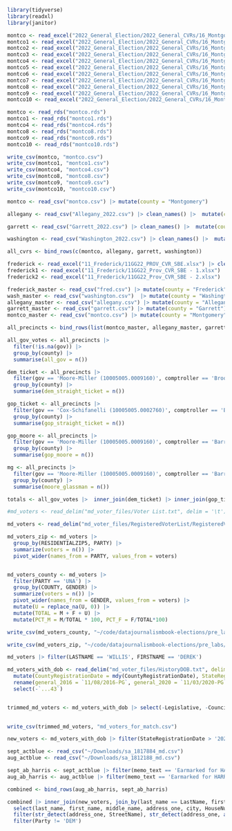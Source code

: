 ```r
library(tidyverse)
library(readxl)
library(janitor)
```

```r
montco <- read_excel("2022_General_Election/2022_General_CVRs/16_Montgomery/16GG22_Prov_CVR_SBE.xlsx") |> clean_names() |>  drop_na()
montco1 <- read_excel("2022_General_Election/2022_General_CVRs/16_Montgomery/16GG22_Prov_CVR_SBE - 1.xlsx") |> clean_names() |>  drop_na()
montco2 <- read_excel("2022_General_Election/2022_General_CVRs/16_Montgomery/16GG22_Prov_CVR_SBE - 2.xlsx") |> clean_names() |>  drop_na()
montco3 <- read_excel("2022_General_Election/2022_General_CVRs/16_Montgomery/16GG22_Prov_CVR_SBE - 3.xlsx") |> clean_names() |>  drop_na()
montco4 <- read_excel("2022_General_Election/2022_General_CVRs/16_Montgomery/16GG22_Prov_CVR_SBE - 4.xlsx") |> clean_names() |>  drop_na()
montco5 <- read_excel("2022_General_Election/2022_General_CVRs/16_Montgomery/16GG22_Prov_CVR_SBE - 5.xlsx") |> clean_names() |>  drop_na()
montco6 <- read_excel("2022_General_Election/2022_General_CVRs/16_Montgomery/16GG22_Prov_CVR_SBE - 6.xlsx") |> clean_names() |>  drop_na()
montco7 <- read_excel("2022_General_Election/2022_General_CVRs/16_Montgomery/16GG22_Prov_CVR_SBE - 7.xlsx") |> clean_names() |>  drop_na()
montco8 <- read_excel("2022_General_Election/2022_General_CVRs/16_Montgomery/16GG22_Prov_CVR_SBE - 8.xlsx") |> clean_names() |>  drop_na()
montco9 <- read_excel("2022_General_Election/2022_General_CVRs/16_Montgomery/16GG22_Prov_CVR_SBE - 9.xlsx") |> clean_names() |>  drop_na()
montco10 <- read_excel("2022_General_Election/2022_General_CVRs/16_Montgomery/16GG22_Prov_CVR_SBE - 10.xlsx") |> clean_names() |>  drop_na()


```

```r
montco <- read_rds("montco.rds")
montco1 <- read_rds("montco1.rds")
montco4 <- read_rds("montco4.rds")
montco8 <- read_rds("montco8.rds")
montco9 <- read_rds("montco9.rds")
montco10 <- read_rds("montco10.rds")
```

```r
write_csv(montco, "montco.csv")
write_csv(montco1, "montco1.csv")
write_csv(montco4, "montco4.csv")
write_csv(montco8, "montco8.csv")
write_csv(montco9, "montco9.csv")
write_csv(montco10, "montco10.csv")
```

```r
montco <- read_csv("montco.csv") |> mutate(county = "Montgomery")

```

```r
allegany <- read_csv("Allegany_2022.csv") |> clean_names() |>  mutate(county = "Allegany")

garrett <- read_csv("Garrett_2022.csv") |> clean_names() |>  mutate(county = "Garrett")

washington <- read_csv("Washington_2022.csv") |> clean_names() |>  mutate(county = "Washington")

all_cvrs <- bind_rows(c(montco, allegany, garrett, washington))

```

```r
frederick <- read_excel("11_Frederick/11GG22_PROV_CVR_SBE.xlsx") |> clean_names() |>  drop_na()
frederick1 <- read_excel("11_Frederick/11GG22_Prov_CVR_SBE - 1.xlsx") |> clean_names() |>  drop_na()
frederick2 <- read_excel("11_Frederick/11GG22_Prov_CVR_SBE - 2.xlsx") |> clean_names() |>  drop_na()
```

```r
frederick_master <- read_csv("fred.csv") |> mutate(county = "Frederick") |> rename(gov = governor_lt_governor_500001343, comptroller = comptroller_500001345, ag = attorney_general_500001346, senate = u_s_senator_500001386, congress = representative_in_congress_6_500001378)
wash_master <- read_csv("washington.csv")  |> mutate(county = "Washington") |> rename(gov = governor_lt_governor_500001343, comptroller = comptroller_500001345, ag = attorney_general_500001346, senate = u_s_senator_500001386, congress = representative_in_congress_6_500001378)
allegany_master <- read_csv("allegany.csv") |> mutate(county = "Allegany") |> rename(gov = governor_lt_governor_500001343, comptroller = comptroller_500001345, ag = attorney_general_500001346, senate = u_s_senator_500001386, congress = representative_in_congress_6_500001378)
garrett_master <- read_csv("garrett.csv") |> mutate(county = "Garrett") |> rename(gov = governor_lt_governor_500001343, comptroller = comptroller_500001345, ag = attorney_general_500001346, senate = u_s_senator_500001386, congress = representative_in_congress_6_500001378)
montco_master <- read_csv("montco.csv") |> mutate(county = "Montgomery") |> rename(gov = governor_lt_governor_500001343, comptroller = comptroller_500001345, ag = attorney_general_500001346, senate = u_s_senator_500001386, congress = representative_in_congress_6_500001378)
```

```r
all_precincts <- bind_rows(list(montco_master, allegany_master, garrett_master, wash_master, frederick_master))
```

```r
all_gov_votes <- all_precincts |> 
  filter(!is.na(gov)) |> 
  group_by(county) |> 
  summarise(all_gov = n())

dem_ticket <- all_precincts |> 
  filter(gov == 'Moore-Miller (10005005.0009160)', comptroller == 'Brooke Elizabeth Lierman (10064064.0004220)', ag == 'Anthony G. Brown (10054054.0000860)', senate == 'Chris Van Hollen (10043043.0001300)', congress == 'David J. Trone (10213213.0005020)') |> 
  group_by(county) |> 
  summarise(dem_straight_ticket = n())

gop_ticket <- all_precincts |> 
  filter(gov == 'Cox-Schifanelli (10005005.0002760)', comptroller == 'Barry Glassman (10064064.0000970)', ag == 'Michael Anthony Peroutka (10054054.0004580)', senate == 'Chris Chaffee (10043043.0003520)', congress == 'Neil C. Parrott (10213213.0002960)') |> 
  group_by(county) |> 
  summarise(gop_straight_ticket = n())

gop_moore <- all_precincts |> 
  filter(gov == 'Moore-Miller (10005005.0009160)', comptroller == 'Barry Glassman (10064064.0000970)', ag == 'Michael Anthony Peroutka (10054054.0004580)', senate == 'Chris Chaffee (10043043.0003520)', congress == 'Neil C. Parrott (10213213.0002960)') |> 
  group_by(county) |> 
  summarise(gop_moore = n())

mg <- all_precincts |> 
  filter(gov == 'Moore-Miller (10005005.0009160)', comptroller == 'Barry Glassman (10064064.0000970)') |> 
  group_by(county) |> 
  summarise(moore_glassman = n())

totals <- all_gov_votes |>  inner_join(dem_ticket) |> inner_join(gop_ticket) |> inner_join(gop_moore) |> inner_join(mg)
```


```r
#md_voters <- read_delim("md_voter_files/Voter List.txt", delim = '\t')

md_voters <- read_delim("md_voter_files/RegisteredVoterList/RegisteredVoters.txt", delim = '\t', trim_ws=TRUE)
```



```r
md_voters_zip <- md_voters |> 
  group_by(RESIDENTIALZIP5, PARTY) |> 
  summarize(voters = n()) |> 
  pivot_wider(names_from = PARTY, values_from = voters)


md_voters_county <- md_voters |> 
  filter(PARTY == 'UNA') |> 
  group_by(COUNTY, GENDER) |> 
  summarize(voters = n()) |> 
  pivot_wider(names_from = GENDER, values_from = voters) |> 
  mutate(U = replace_na(U, 0)) |> 
  mutate(TOTAL = M + F + U) |> 
  mutate(PCT_M = M/TOTAL * 100, PCT_F = F/TOTAL*100)

write_csv(md_voters_county, "~/code/datajournalismbook-elections/pre_labs/pre_lab_11/data/md_una_voters.csv", na='0')

write_csv(md_voters_zip, "~/code/datajournalismbook-elections/pre_labs/pre_lab_11/data/md_voters_zip.csv", na='0')
```


```r
md_voters |> filter(LASTNAME == 'WILLIS', FIRSTNAME == 'DEREK')
```


```r
md_voters_with_dob <- read_delim("md_voter_files/HistoryDOB.txt", delim = '\t', guess_max = 50000) |> 
  mutate(CountyRegistrationDate = mdy(CountyRegistrationDate), StateRegistrationDate = mdy(StateRegistrationDate), BirthDate = mdy(BirthDate)) |> 
  rename(general_2016 = `11/08/2016-PG`, general_2020 = `11/03/2020-PG`) |> 
  select(-`...43`)


trimmed_md_voters <- md_voters_with_dob |> select(-Legislative, -Councilmanic, -Ward, -Municipal, -School, -NonStandardAddress, -MAILINGADDRESS, -MAILINGCITY, -MAILINGSTATE, -MAILINGZIP, -MAILINGZIPPLUS, -`11/05/2024-PG`) |> mutate(Address = str_replace(paste(HouseNumber, StreetPreDirection, StreetName, StreetType, StreetPostDirection), " NA ", ' ')) |> mutate(Address = str_replace(Address, " NA$", ""))
  

write_csv(trimmed_md_voters, "md_voters_for_match.csv")

```

```r
new_voters <- md_voters_with_dob |> filter(StateRegistrationDate > '2023-12-31') |> select(-`11/05/2024-PG`, -general_2016, -general_2020)
```

```r
sept_actblue <- read_csv("~/Downloads/sa_1817884_md.csv")
aug_actblue <- read_csv("~/Downloads/sa_1812188_md.csv")
```
```r
sept_ab_harris <- sept_actblue |> filter(memo_text == 'Earmarked for HARRIS FOR PRESIDENT (C00703975)')
aug_ab_harris <- aug_actblue |> filter(memo_text == 'Earmarked for HARRIS FOR PRESIDENT (C00703975)') |> filter(date > '2024-07-20')

combined <- bind_rows(aug_ab_harris, sept_ab_harris)


```

```r
combined |> inner_join(new_voters, join_by(last_name == LastName, first_name == FirstName, city == ResidentialCity)) |> 
  select(last_name, first_name, middle_name, address_one, city, HouseNumber, StreetName, StreetType, Party, Gender) |> 
  filter(str_detect(address_one, StreetName), str_detect(address_one, as.character(HouseNumber))) |> 
  filter(Party != 'DEM')
```

